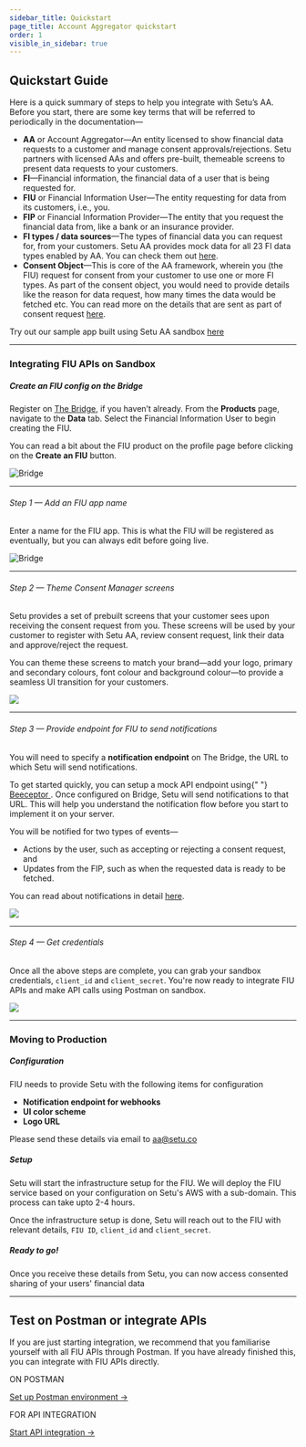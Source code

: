```yaml
---
sidebar_title: Quickstart
page_title: Account Aggregator quickstart
order: 1
visible_in_sidebar: true
---
```


## Quickstart Guide

Here is a quick summary of steps to help you integrate with Setu’s AA. Before you start, there are some key terms that will be referred to periodically in the documentation—

-   **AA** or Account Aggregator—An entity licensed to show financial data requests to a customer and manage consent approvals/rejections. Setu partners with licensed AAs and offers pre-built, themeable screens to present data requests to your customers.
-   **FI**—Financial information, the financial data of a user that is being requested for.
-   **FIU** or Financial Information User—The entity requesting for data from its customers, i.e., you.
-   **FIP** or Financial Information Provider—The entity that you request the financial data from, like a bank or an insurance provider.
-   **FI types / data sources**—The types of financial data you can request for, from your customers. Setu AA provides mock data for all 23 FI data types enabled by AA. You can check them out <a href="/data/account-aggregator/fi-data-types" target="_blank">here</a>.
-   **Consent Object**—This is core of the AA framework, wherein you (the FIU) request for consent from your customer to use one or more FI types. As part of the consent object, you would need to provide details like the reason for data request, how many times the data would be fetched etc. You can read more on the details that are sent as part of consent request <a href="/data/account-aggregator/consent-object" target="_blank">here</a>.

Try out our sample app built using Setu AA sandbox <a href="https://github.com/SetuHQ/account-aggregator-sample-app" target="_blank">here</a>

<hr class="primary" />

### Integrating FIU APIs on Sandbox

##### Create an FIU config on the Bridge

Register on <a href="https://bridge.setu.co/" target="_blank">The Bridge</a>, if you haven’t already. From the **Products** page, navigate to the **Data** tab. Select the Financial Information User to begin creating the FIU.

You can read a bit about the FIU product on the profile page before clicking on the **Create an FIU** button.

<img
    src="https://storage.googleapis.com/strapi-assets/latest/Create_AA_config_4bfff04024/Create_AA_config_4bfff04024.gif"
    alt="Bridge"
/>

<hr class="primary" />

###### Step 1 — Add an FIU app name

Enter a name for the FIU app. This is what the FIU will be registered as eventually, but you can always edit before going live.

<img
    src="https://storage.googleapis.com/strapi-assets/latest/Create_an_FIU_app_b003ad5a81/Create_an_FIU_app_b003ad5a81.png"
    alt="Bridge"
/>

<hr class="primary" />

###### Step 2 — Theme Consent Manager screens

Setu provides a set of prebuilt screens that your customer sees upon receiving the consent request from you. These screens will be used by your customer to register with Setu AA, review consent request, link their data and approve/reject the request.

You can theme these screens to match your brand—add your logo, primary and secondary colours, font colour and background colour—to provide a seamless UI transition for your customers.

![](https://storage.googleapis.com/strapi-assets/latest/Screenshot_2021_09_24_at_2_27_15_PM_56fae23e07/Screenshot_2021_09_24_at_2_27_15_PM_56fae23e07.png)

<hr class="primary" />

###### Step 3 — Provide endpoint for FIU to send notifications

You will need to specify a **notification endpoint** on The Bridge, the URL to which Setu will send notifications.

<Callout type="tip">
    To get started quickly, you can setup a mock API endpoint using{" "}
    <a href="https://beeceptor.com/" target="_blank">
        Beeceptor
    </a>
    . Once configured on Bridge, Setu will send notifications to that URL. This will
    help you understand the notification flow before you start to implement it on
    your server.
</Callout>

<br />

You will be notified for two types of events—

-   Actions by the user, such as accepting or rejecting a consent request, and
-   Updates from the FIP, such as when the requested data is ready to be fetched.

You can read about notifications in detail <a href="/data/account-aggregator/api-integration/notifications" target="_blank">here</a>.

![](https://storage.googleapis.com/strapi-assets/latest/Enter_notification_endpoint_for_AA_85c04aa76e/Enter_notification_endpoint_for_AA_85c04aa76e.png)

<hr class="primary" />

###### Step 4 — Get credentials

Once all the above steps are complete, you can grab your sandbox credentials, `client_id` and `client_secret`. You're now ready to integrate FIU APIs and make API calls using Postman on sandbox.

![](https://storage.googleapis.com/strapi-assets/latest/Screenshot_2022-02-21_at_12.48.32_PM/Screenshot_2022-02-21_at_12.48.32_PM.png)

<hr class="primary" />

### Moving to Production

##### Configuration

FIU needs to provide Setu with the following items for configuration

-   **Notification endpoint for webhooks**
-   **UI color scheme**
-   **Logo URL**

Please send these details via email to [aa@setu.co](mailto:aa@setu.co)

##### Setup

Setu will start the infrastructure setup for the FIU. We will deploy the FIU service based on your configuration on Setu's AWS with a sub-domain. This process can take upto 2-4 hours.

Once the infrastructure setup is done, Setu will reach out to the FIU with relevant details, `FIU ID`, `client_id` and `client_secret`.

##### Ready to go!

Once you receive these details from Setu, you can now access consented sharing of your users' financial data

<hr className="primary" />

## Test on Postman or integrate APIs

If you are just starting integration, we recommend that you familiarise yourself with all FIU APIs through Postman. If you have already finished this, you can integrate with FIU APIs directly.

<Row>
    <Portion desktopSpan="half">
        <Card padding="small" shape="rounded">
            <p>ON POSTMAN</p>
            <a href="/data/account-aggregator/postman" target="_blank">
                Set up Postman environment ->
            </a>
        </Card>
    </Portion>
    <Portion desktopSpan="half">
        <Card padding="small" shape="rounded">
            <p>FOR API INTEGRATION</p>
            <a href="/data/account-aggregator/api-integration" target="_blank">
                Start API integration ->
            </a>
        </Card>
    </Portion>
</Row>

<WasPageHelpful />
